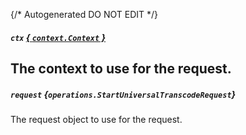 {/* Autogenerated DO NOT EDIT  */}

##### `ctx` [*{ `context.Context` }*](https://pkg.go.dev/context#Context)
The context to use for the request.
---
##### `request` *{`operations.StartUniversalTranscodeRequest`}*
The request object to use for the request.

<Collapsible openLabel={Labels.showProperties} closeLabel={Labels.hideProperties}>
  <StartUniversalTranscodeRequest />
</Collapsible>


